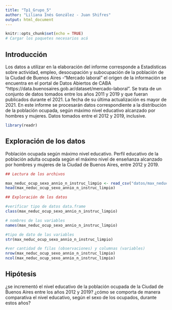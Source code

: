 ```yaml
---
title: "Tp1_Grupo_5"
author: "Liliana Inés González - Juan Shifres"
output: html_document
---
```



```r
knitr::opts_chunk$set(echo = TRUE)
# Cargar los paquetes necesarios acá
```


## Introducción

Los datos a utilizar en la elaboración del informe corresponde a Estadísticas sobre actividad, empleo, desocupación y subocupación de la población de la Ciudad de Buenos Aires -"Mercado laboral" el origen de la información se encuentra en el portal de Datos Abiertos de CABA "https://data.buenosaires.gob.ar/dataset/mercado-laboral".
Se trata de un conjunto de datos tomados entre los años 2011 y 2019 y que fueran publicados durante el 2021. La fecha de su última actualización es mayor de 2021. 
En este informe se procesarán datos correspondiente a la distribución de la población ocupada, según máximo nivel educativo alcanzado por hombres y mujeres. Datos tomados entre el 2012 y 2019, inclusive.


```r

library(readr)

```


## Exploración de los datos

Población ocupada según máximo nivel educativo.
Perfil educativo de la población adulta ocupada según el máximo nivel de enseñanza alcanzado por hombres y mujeres de la Ciudad de Buenos Aires, entre 2012 y 2019. 

```r

## Lectura de los archivos

max_neduc_ocup_sexo_annio_n_instruc_limpio <- read_csv("datos/max_neduc_ocup_sexo__annio__n_instruc_limpio.csv")
head(max_neduc_ocup_sexo_annio_n_instruc_limpio)

```



```r

## Exploración de los datos

#verificar tipo de datos data.frame
class(max_neduc_ocup_sexo_annio_n_instruc_limpio)

# nombres de las variables
names(max_neduc_ocup_sexo_annio_n_instruc_limpio)

#tipo de dato de las variables
str(max_neduc_ocup_sexo_annio_n_instruc_limpio)

#ver cantidad de filas (observaciones) y columnas (variables)
nrow(max_neduc_ocup_sexo_annio_n_instruc_limpio)
ncol(max_neduc_ocup_sexo_annio_n_instruc_limpio)


```



## Hipótesis

¿se incrementó el nivel educativo de la población ocupada de la Ciudad de Buenos Aires entre los años 2012 y 2019?
¿cómo se comporta de manera comparativa el nivel educativo, según el sexo de los ocupados, durante estos años?
